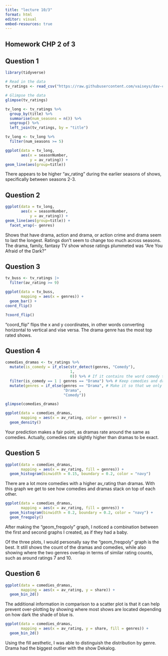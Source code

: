 ```yaml
---
title: "lecture 10/3"
format: html
editor: visual
embed-resources: true
---
```


## Homework CHP 2 of 3 

## Question 1

```r
library(tidyverse)

# Read in the data 
tv_ratings <- read_csv("https://raw.githubusercontent.com/vaiseys/dav-course/main/Data/tv_ratings.csv")

# Glimpse the data 
glimpse(tv_ratings)
```

```r
tv_long <- tv_ratings %>% 
  group_by(title) %>% 
  summarise(num_seasons = n()) %>% 
  ungroup() %>% 
  left_join(tv_ratings, by = "title") 

tv_long <- tv_long %>% 
  filter(num_seasons >= 5)
```

```r
ggplot(data = tv_long,
       aes(x = seasonNumber,
           y = av_rating)) +
geom_line(aes(group=title))
```

There appears to be higher "av_rating" during the earlier seasons of shows, specifically between seasons 2-3.

## Question 2

```r
ggplot(data = tv_long,
       aes(x = seasonNumber,
           y = av_rating)) +
geom_line(aes(group=title)) +
  facet_wrap(~ genres)
```

Shows that have drama, action and drama, or action crime and drama seem to last the longest. Ratings don't seem to change too much across seasons. The drama, family, fantasy TV show whose ratings plummeted was "Are You Afraid of the Dark?"

## Question 3

```r
tv_buss <- tv_ratings |>
  filter(av_rating >= 9) 

ggplot(data = tv_buss,
       mapping = aes(x = genres)) +
  geom_bar() +
coord_flip()
```

```r
?coord_flip()
```

"coord_flip" flips the x and y coordinates, in other words converting horizontal to vertical and vise versa. The drama genre has the most top rated shows.

## Question 4

```r
comedies_dramas <- tv_ratings %>% 
  mutate(is_comedy = if_else(str_detect(genres, "Comedy"), 
                             1, 
                             0)) %>% # If it contains the word comedy then 1, else 0
  filter(is_comedy == 1 | genres == "Drama") %>% # Keep comedies and dramas
  mutate(genres = if_else(genres == "Drama", # Make it so that we only have those two genres
                          "Drama", 
                          "Comedy"))

glimpse(comedies_dramas)
```

```r
ggplot(data = comedies_dramas,
       mapping = aes(x = av_rating, color = genres)) +
  geom_density()

```

Your prediction makes a fair point, as dramas rate around the same as comedies. Actually, comedies rate slightly higher than dramas to be exact.

## Question 5

```r
ggplot(data = comedies_dramas, 
       mapping = aes(x = av_rating, fill = genres)) +
  geom_histogram(binwidth = 0.15, boundary = 0.2, color = "navy")
```

There are a lot more comedies with a higher av_rating than dramas. With this graph we get to see how comedies and dramas stack on top of each other.

```r
ggplot(data = comedies_dramas, 
       mapping = aes(x = av_rating, fill = genres)) +
  geom_histogram(binwidth = 0.2, boundary = 0.2, color = "navy") +
  geom_freqpoly()
```

After making the "geom_freqpoly" graph, I noticed a combination between the first and second graphs I created, as if they had a baby.

Of the three plots, I would personally say the "geom_freqpoly" graph is the best. It still shows the count of the dramas and comedies, while also showing where the two genres overlap in terms of similar rating counts, such as around ratings 7 and 10.

## Question 6

```r
ggplot(data = comedies_dramas,
       mapping = aes(x = av_rating, y = share)) +
  geom_bin_2d()
```

The additional information in comparison to a scatter plot is that it can help prevent over-plotting by showing where most shows are located depending on how dark the shade of blue is.

```r
ggplot(data = comedies_dramas,
       mapping = aes(x = av_rating, y = share, fill = genres)) +
  geom_bin_2d()
```

Using the fill aesthetic, I was able to distinguish the distribution by genre. Drama had the biggest outlier with the show Dekalog.
